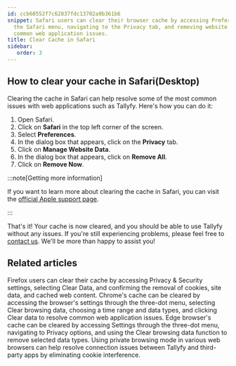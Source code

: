 ```yaml
---
id: ccb60552f7c62837fdc13702a9b361b6
snippet: Safari users can clear their browser cache by accessing Preferences through
  the Safari menu, navigating to the Privacy tab, and removing website data to resolve
  common web application issues.
title: Clear Cache in Safari
sidebar:
   order: 3
---
```


## How to clear your cache in Safari(Desktop)

Clearing the cache in Safari can help resolve some of the most common issues with web applications such as Tallyfy. Here's how you can do it:

1. Open Safari.
2. Click on **Safari** in the top left corner of the screen.
3. Select **Preferences**.
4. In the dialog box that appears, click on the **Privacy** tab.
5. Click on **Manage Website Data**.
6. In the dialog box that appears, click on **Remove All**.
7. Click on **Remove Now**.

:::note[Getting more information]

If you want to learn more about clearing the cache in Safari, you can visit the [official Apple support page](https://support.apple.com/guide/safari/clear-your-browsing-history-sfri47acf5d6/mac).

:::

That's it! Your cache is now cleared, and you should be able to use Tallyfy without any issues. If you're still experiencing problems, please feel free to [contact us](https://tallyfy.com/contact-us/). We'll be more than happy to assist you!


## Related articles
<CardGrid>
<LinkTitleCard header="<b>Troubleshooting > Clear Cache in Firefox</b>" href="/products/pro/miscellaneous/troubleshooting/clear-cache-firefox/" > Firefox users can clear their cache by accessing Privacy & Security settings, selecting Clear Data, and confirming the removal of cookies, site data, and cached web content. </LinkTitleCard>
<LinkTitleCard header="<b>Troubleshooting > Clear Cache in Chrome</b>" href="/products/pro/miscellaneous/troubleshooting/clear-cache-chrome/" > Chrome's cache can be cleared by accessing the browser's settings through the three-dot menu, selecting Clear browsing data, choosing a time range and data types, and clicking Clear data to resolve common web application issues. </LinkTitleCard>
<LinkTitleCard header="<b>Troubleshooting > Clear Cache in Edge</b>" href="/products/pro/miscellaneous/troubleshooting/clear-cache-edge/" > Edge browser's cache can be cleared by accessing Settings through the three-dot menu, navigating to Privacy options, and using the Clear browsing data function to remove selected data types. </LinkTitleCard>
<LinkTitleCard header="<b>Miscellaneous > Connect Tallyfy to Other Apps Using Private Browsing</b>" href="/products/pro/miscellaneous/how-to-connect-tallyfy-to-other-apps-using-private-browsing/" > Using private browsing mode in various web browsers can help resolve connection issues between Tallyfy and third-party apps by eliminating cookie interference. </LinkTitleCard>
</CardGrid>